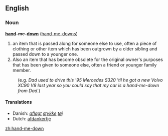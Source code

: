 ==English==
===Noun===
'''[[hand]]-me-[[down]]''' ([[hand-me-downs]])

#an item that is passed along for someone else to use, often a piece of clothing or other item which has been outgrown by a older sibling and passed down to a younger one. 
#Also an item that has become obsolete for the original owner's purposes that has been given to someone else, often a friend or younger family member. 

:(e.g. ''Dad used to drive this '95 Mercedes S320 'til he got a new Volvo XC90 V8 last year so you could say that my car is a hand-me-down from Dad.'')

====Translations====
*Danish: ''[[aflagt]] [[stykke]] [[tøj]]''<!-- not wikified as a unit since doesn't seem to be idiomatic as a unit -->
*Dutch: [[afdankertje]] {{n}}

[[zh:hand-me-down]]